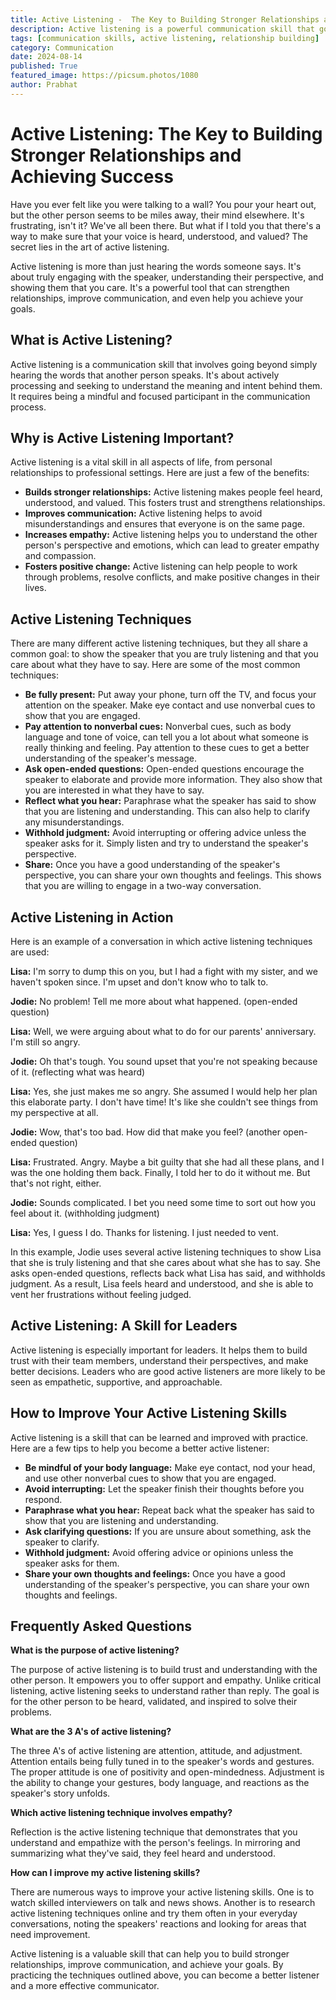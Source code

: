 ```yaml
---
title: Active Listening -  The Key to Building Stronger Relationships and Achieving Success
description: Active listening is a powerful communication skill that goes beyond simply hearing words. Learn the benefits of active listening, discover key techniques, and explore how to improve your active listening skills to build stronger relationships and achieve success.
tags: [communication skills, active listening, relationship building]
category: Communication
date: 2024-08-14
published: True
featured_image: https://picsum.photos/1080
author: Prabhat
---
```


# Active Listening: The Key to Building Stronger Relationships and Achieving Success

Have you ever felt like you were talking to a wall? You pour your heart out, but the other person seems to be miles away, their mind elsewhere.  It's frustrating, isn't it?  We've all been there.  But what if I told you that there's a way to make sure that your voice is heard, understood, and valued?  The secret lies in the art of active listening.

Active listening is more than just hearing the words someone says. It's about truly engaging with the speaker, understanding their perspective, and showing them that you care. It's a powerful tool that can strengthen relationships, improve communication, and even help you achieve your goals.

## What is Active Listening?

Active listening is a communication skill that involves going beyond simply hearing the words that another person speaks. It's about actively processing and seeking to understand the meaning and intent behind them. It requires being a mindful and focused participant in the communication process.

## Why is Active Listening Important?

Active listening is a vital skill in all aspects of life, from personal relationships to professional settings. Here are just a few of the benefits:

* **Builds stronger relationships:** Active listening makes people feel heard, understood, and valued. This fosters trust and strengthens relationships.
* **Improves communication:** Active listening helps to avoid misunderstandings and ensures that everyone is on the same page.
* **Increases empathy:** Active listening helps you to understand the other person's perspective and emotions, which can lead to greater empathy and compassion.
* **Fosters positive change:** Active listening can help people to work through problems, resolve conflicts, and make positive changes in their lives.

## Active Listening Techniques

There are many different active listening techniques, but they all share a common goal: to show the speaker that you are truly listening and that you care about what they have to say. Here are some of the most common techniques:

* **Be fully present:** Put away your phone, turn off the TV, and focus your attention on the speaker. Make eye contact and use nonverbal cues to show that you are engaged.
* **Pay attention to nonverbal cues:**  Nonverbal cues, such as body language and tone of voice, can tell you a lot about what someone is really thinking and feeling. Pay attention to these cues to get a better understanding of the speaker's message.
* **Ask open-ended questions:** Open-ended questions encourage the speaker to elaborate and provide more information. They also show that you are interested in what they have to say.
* **Reflect what you hear:** Paraphrase what the speaker has said to show that you are listening and understanding. This can also help to clarify any misunderstandings.
* **Withhold judgment:** Avoid interrupting or offering advice unless the speaker asks for it. Simply listen and try to understand the speaker's perspective.
* **Share:** Once you have a good understanding of the speaker's perspective, you can share your own thoughts and feelings. This shows that you are willing to engage in a two-way conversation.

## Active Listening in Action

Here is an example of a conversation in which active listening techniques are used:

**Lisa:** I'm sorry to dump this on you, but I had a fight with my sister, and we haven't spoken since. I'm upset and don't know who to talk to.

**Jodie:** No problem! Tell me more about what happened. (open-ended question)

**Lisa:** Well, we were arguing about what to do for our parents' anniversary. I'm still so angry.

**Jodie:** Oh that's tough. You sound upset that you're not speaking because of it. (reflecting what was heard)

**Lisa:** Yes, she just makes me so angry. She assumed I would help her plan this elaborate party. I don't have time! It's like she couldn't see things from my perspective at all.

**Jodie:** Wow, that's too bad. How did that make you feel? (another open-ended question)

**Lisa:** Frustrated. Angry. Maybe a bit guilty that she had all these plans, and I was the one holding them back. Finally, I told her to do it without me. But that's not right, either.

**Jodie:** Sounds complicated. I bet you need some time to sort out how you feel about it. (withholding judgment)

**Lisa:** Yes, I guess I do. Thanks for listening. I just needed to vent.

In this example, Jodie uses several active listening techniques to show Lisa that she is truly listening and that she cares about what she has to say. She asks open-ended questions, reflects back what Lisa has said, and withholds judgment. As a result, Lisa feels heard and understood, and she is able to vent her frustrations without feeling judged.

## Active Listening: A Skill for Leaders

Active listening is especially important for leaders. It helps them to build trust with their team members, understand their perspectives, and make better decisions. Leaders who are good active listeners are more likely to be seen as empathetic, supportive, and approachable.

## How to Improve Your Active Listening Skills

Active listening is a skill that can be learned and improved with practice. Here are a few tips to help you become a better active listener:

* **Be mindful of your body language:** Make eye contact, nod your head, and use other nonverbal cues to show that you are engaged.
* **Avoid interrupting:** Let the speaker finish their thoughts before you respond.
* **Paraphrase what you hear:** Repeat back what the speaker has said to show that you are listening and understanding.
* **Ask clarifying questions:** If you are unsure about something, ask the speaker to clarify.
* **Withhold judgment:** Avoid offering advice or opinions unless the speaker asks for them.
* **Share your own thoughts and feelings:** Once you have a good understanding of the speaker's perspective, you can share your own thoughts and feelings.

## Frequently Asked Questions

**What is the purpose of active listening?**

The purpose of active listening is to build trust and understanding with the other person. It empowers you to offer support and empathy. Unlike critical listening, active listening seeks to understand rather than reply. The goal is for the other person to be heard, validated, and inspired to solve their problems.

**What are the 3 A's of active listening?**

The three A's of active listening are attention, attitude, and adjustment. Attention entails being fully tuned in to the speaker's words and gestures. The proper attitude is one of positivity and open-mindedness. Adjustment is the ability to change your gestures, body language, and reactions as the speaker's story unfolds.

**Which active listening technique involves empathy?**

Reflection is the active listening technique that demonstrates that you understand and empathize with the person's feelings. In mirroring and summarizing what they've said, they feel heard and understood.

**How can I improve my active listening skills?**

There are numerous ways to improve your active listening skills. One is to watch skilled interviewers on talk and news shows. Another is to research active listening techniques online and try them often in your everyday conversations, noting the speakers' reactions and looking for areas that need improvement.

Active listening is a valuable skill that can help you to build stronger relationships, improve communication, and achieve your goals. By practicing the techniques outlined above, you can become a better listener and a more effective communicator.
